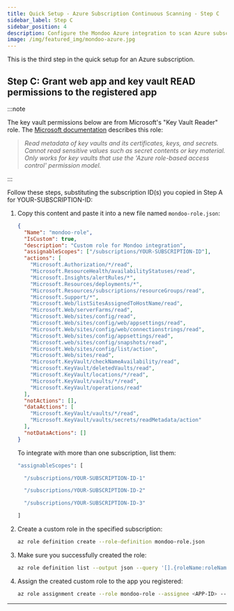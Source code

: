 ```yaml
---
title: Quick Setup - Azure Subscription Continuous Scanning - Step C
sidebar_label: Step C
sidebar_position: 4
description: Configure the Mondoo Azure integration to scan Azure subscriptions. Step C is to grant web app and key vault READ permissions to the registered app.
image: /img/featured_img/mondoo-azure.jpg
---
```


This is the third step in the quick setup for an Azure subscription.

## Step C: Grant web app and key vault READ permissions to the registered app

:::note

The key vault permissions below are from Microsoft's "Key Vault Reader" role. The [Microsoft documentation](https://learn.microsoft.com/en-us/azure/role-based-access-control/built-in-roles) describes this role:

> _Read metadata of key vaults and its certificates, keys, and secrets. Cannot read sensitive values such as secret contents or key material. Only works for key vaults that use the 'Azure role-based access control' permission model._

:::

Follow these steps, substituting the subscription ID(s) you copied in Step A for YOUR-SUBSCRIPTION-ID:

1. Copy this content and paste it into a new file named `mondoo-role.json`:

   ```json
   {
     "Name": "mondoo-role",
     "IsCustom": true,
     "description": "Custom role for Mondoo integration",
     "assignableScopes": ["/subscriptions/YOUR-SUBSCRIPTION-ID"],
     "actions": [
       "Microsoft.Authorization/*/read",
       "Microsoft.ResourceHealth/availabilityStatuses/read",
       "Microsoft.Insights/alertRules/*",
       "Microsoft.Resources/deployments/*",
       "Microsoft.Resources/subscriptions/resourceGroups/read",
       "Microsoft.Support/*",
       "Microsoft.Web/listSitesAssignedToHostName/read",
       "Microsoft.Web/serverFarms/read",
       "Microsoft.Web/sites/config/read",
       "Microsoft.Web/sites/config/web/appsettings/read",
       "Microsoft.Web/sites/config/web/connectionstrings/read",
       "Microsoft.Web/sites/config/appsettings/read",
       "Microsoft.web/sites/config/snapshots/read",
       "Microsoft.Web/sites/config/list/action",
       "Microsoft.Web/sites/read",
       "Microsoft.KeyVault/checkNameAvailability/read",
       "Microsoft.KeyVault/deletedVaults/read",
       "Microsoft.KeyVault/locations/*/read",
       "Microsoft.KeyVault/vaults/*/read",
       "Microsoft.KeyVault/operations/read"
     ],
     "notActions": [],
     "dataActions": [
       "Microsoft.KeyVault/vaults/*/read",
       "Microsoft.KeyVault/vaults/secrets/readMetadata/action"
     ],
     "notDataActions": []
   }
   ```

   To integrate with more than one subscription, list them:

   ```bash
   "assignableScopes": [

     "/subscriptions/YOUR-SUBSCRIPTION-ID-1"

     "/subscriptions/YOUR-SUBSCRIPTION-ID-2"

     "/subscriptions/YOUR-SUBSCRIPTION-ID-3"

   ]
   ```

2. Create a custom role in the specified subscription:

   ```bash
   az role definition create --role-definition mondoo-role.json
   ```

3. Make sure you successfully created the role:

   ```bash
   az role definition list --output json --query '[].{roleName:roleName, description:description}' --name "mondoo-role"
   ```

4. Assign the created custom role to the app you registered:

   ```bash
   az role assignment create --role mondoo-role --assignee <APP-ID> --scope /subscriptions/YOUR-SUBSCRIPTION-ID
   ```

---
